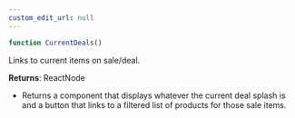 ```yaml
---
custom_edit_url: null
---
```


```ts
function CurrentDeals()
```

<div>

</div>

<p>Links to current items on sale/deal.</p>

**Returns**: ReactNode
- <p>Returns a component that displays whatever the current deal splash is and a button that links to a filtered list of products for those sale items.</p>

